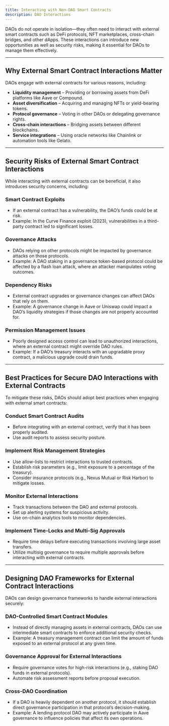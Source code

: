 ```yaml
---
title: Interacting with Non-DAO Smart Contracts
description: DAO Interactions
---
```


DAOs do not operate in isolation—they often need to interact with external smart contracts such as DeFi protocols, NFT marketplaces, cross-chain bridges, and other dApps. These interactions can introduce new opportunities as well as security risks, making it essential for DAOs to manage them effectively.  

---

## **Why External Smart Contract Interactions Matter**  

DAOs engage with external contracts for various reasons, including:  
- **Liquidity management** – Providing or borrowing assets from DeFi platforms like Aave or Compound.  
- **Asset diversification** – Acquiring and managing NFTs or yield-bearing tokens.  
- **Protocol governance** – Voting in other DAOs or delegating governance rights.  
- **Cross-chain interactions** – Bridging assets between different blockchains.  
- **Service integrations** – Using oracle networks like Chainlink or automation tools like Gelato.  

---

## **Security Risks of External Smart Contract Interactions**  

While interacting with external contracts can be beneficial, it also introduces security concerns, including:  

### **Smart Contract Exploits**  
- If an external contract has a vulnerability, the DAO’s funds could be at risk.  
- Example: In the Curve Finance exploit (2023), vulnerabilities in a third-party contract led to significant losses.  

### **Governance Attacks**  
- DAOs relying on other protocols might be impacted by governance attacks on those protocols.  
- Example: A DAO staking in a governance token-based protocol could be affected by a flash loan attack, where an attacker manipulates voting outcomes.  

### **Dependency Risks**  
- External contract upgrades or governance changes can affect DAOs that rely on them.  
- Example: A governance change in Aave or Uniswap could impact a DAO’s liquidity strategies if those changes are not properly accounted for.  

### **Permission Management Issues**  
- Poorly designed access control can lead to unauthorized interactions, where an external contract might override DAO rules.  
- Example: If a DAO’s treasury interacts with an upgradable proxy contract, a malicious upgrade could drain funds.  

---

## **Best Practices for Secure DAO Interactions with External Contracts**  

To mitigate these risks, DAOs should adopt best practices when engaging with external smart contracts:  

### **Conduct Smart Contract Audits**  
- Before integrating with an external contract, verify that it has been properly audited.  
- Use audit reports to assess security posture.  

### **Implement Risk Management Strategies**  
- Use allow-lists to restrict interactions to trusted contracts.  
- Establish risk parameters (e.g., limit exposure to a percentage of the treasury).  
- Consider insurance protocols (e.g., Nexus Mutual or Risk Harbor) to mitigate losses.  

### **Monitor External Interactions**  
- Track transactions between the DAO and external protocols.  
- Set up alerting systems for suspicious activity.  
- Use on-chain analytics tools to monitor dependencies.  

### **Implement Time-Locks and Multi-Sig Approvals**  
- Require time delays before executing transactions involving large asset transfers.  
- Utilize multisig governance to require multiple approvals before interacting with external contracts.  

---

## **Designing DAO Frameworks for External Contract Interactions**  

DAOs can design governance frameworks to handle external interactions securely:  

### **DAO-Controlled Smart Contract Modules**  
- Instead of directly managing assets in external contracts, DAOs can use intermediate smart contracts to enforce additional security checks.  
- Example: A treasury management contract can limit the amount of funds exposed to an external protocol at any given time.  

### **Governance Approval for External Interactions**  
- Require governance votes for high-risk interactions (e.g., staking DAO funds in external protocols).  
- Automate risk assessment reports before proposal execution.  

### **Cross-DAO Coordination**  
- If a DAO is heavily dependent on another protocol, it should establish direct governance participation in that protocol’s decision-making.  
- Example: A lending protocol DAO may actively participate in Aave governance to influence policies that affect its own operations.  

